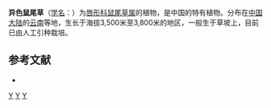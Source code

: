 {{Speciesbox 
| taxon = Salvia heterochroa
| authority = Stib.
}}
'''异色鼠尾草'''（[[学名|学名]]：{{lang|la|''Salvia heterochroa''}}）为[[唇形科|唇形科]][[鼠尾草属|鼠尾草属]]的植物，是中国的特有植物。分布在[[中国大陆|中国大陆]]的[[云南|云南]]等地，生长于海拔3,500米至3,800米的地区，一般生于草坡上，目前已由人工引种栽培。

== 参考文献 ==
<div class="references-small">
* {{cite web| url =http://www.bioinfo.cn/db05/KmzwSpecies.php?action=view&id=12817| title =异色鼠尾草| work =《中国高等植物数据库全库》| publisher =中国科学院微生物研究所| author =昆明植物研究所| accessdate =2009-02-24| deadurl =yes| archiveurl =https://web.archive.org/web/20160305032919/http://www.bioinfo.cn/db05/KmzwSpecies.php?action=view&id=12817| archivedate =2016-03-05}}
</div>
{{Taxonbar|from=Q7406806}}

[[Category:鼠尾草属|Y]]
[[Category:中國特有植物|Y]]
[[Category:云南植物|Y]]
